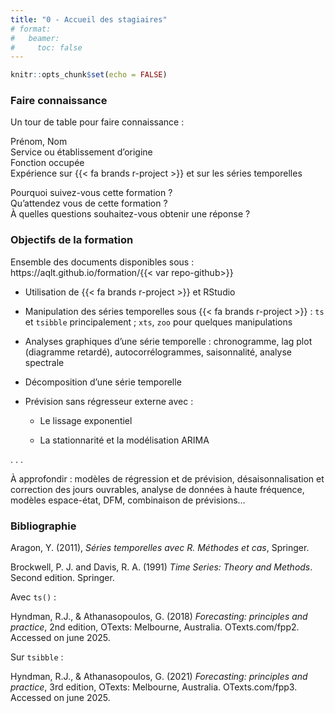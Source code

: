 ```yaml
---
title: "0 - Accueil des stagiaires"
# format: 
#   beamer:
#     toc: false
---
```


```r
knitr::opts_chunk$set(echo = FALSE)
```

### Faire connaissance
Un tour de table pour faire connaissance :

Prénom, Nom  
Service ou établissement d'origine  
Fonction occupée   
Expérience sur {{< fa brands r-project >}} et sur les séries temporelles

Pourquoi suivez-vous cette formation ?\
Qu'attendez vous de cette formation ?\
À quelles questions souhaitez-vous obtenir une réponse ?


### Objectifs de la formation

Ensemble des documents disponibles sous : https://aqlt.github.io/formation/{{< var repo-github>}}

- Utilisation de {{< fa brands r-project >}} et RStudio

- Manipulation des séries temporelles sous {{< fa brands r-project >}} : `ts` et `tsibble` principalement ;  `xts`, `zoo` pour quelques manipulations

- Analyses graphiques d'une série temporelle : chronogramme, lag plot (diagramme retardé),
autocorrélogrammes, saisonnalité, analyse spectrale

- Décomposition d'une série temporelle

- Prévision sans régresseur externe avec :

	- Le lissage exponentiel

	- La stationnarité et la modélisation ARIMA

. . .

À approfondir : modèles de régression et de prévision, désaisonnalisation et correction des jours ouvrables, analyse de données à haute fréquence, modèles espace-état, DFM, combinaison de prévisions...


### Bibliographie

Aragon, Y. (2011), *Séries temporelles avec R. Méthodes et cas*, Springer.

Brockwell, P. J. and Davis, R. A. (1991) *Time Series: Theory and Methods*. Second edition. Springer.

Avec `ts()` :

Hyndman, R.J., & Athanasopoulos, G. (2018) *Forecasting: principles and practice*, 2nd edition, OTexts: Melbourne, Australia. OTexts.com/fpp2. Accessed on june 2025.

Sur `tsibble` :

Hyndman, R.J., & Athanasopoulos, G. (2021) *Forecasting: principles and practice*, 3rd edition, OTexts: Melbourne, Australia. OTexts.com/fpp3. Accessed on june 2025.
